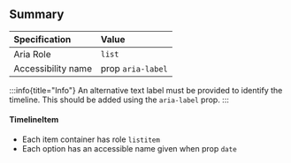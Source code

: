 ## Summary

| Specification      | Value             |
| :----------------- | :---------------- |
| Aria Role          | `list`            |
| Accessibility name | prop `aria-label` |

:::info{title="Info"}
An alternative text label must be provided to identify the timeline. This should be added using the `aria-label` prop.
:::

#### TimelineItem

- Each item container has role `listitem`
- Each option has an accessible name given when prop `date`
